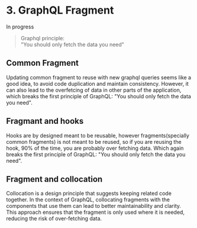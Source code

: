 # 3. GraphQL Fragment


<Callout type="warning">In progress</Callout>

> Graphql principle:\
> "You should only fetch the data you need"

## Common Fragment

Updating common fragment to reuse with new graphql queries seems like a good idea, to avoid code duplication and maintain consistency. However, it can also lead to the overfetcing of data in other parts of the application, which breaks the first principle of GraphQL: "You should only fetch the data you need".

## Fragmant and hooks

Hooks are by designed meant to be reusable, however fragments(specially common fragments) is not meant to be reused, so if you are reusing the hook, 90% of the time, you are probably over fetching data. Which again breaks the first principle of GraphQL: "You should only fetch the data you need".

## Fragment and collocation

Collocation is a design principle that suggests keeping related code together. In the context of GraphQL, collocating fragments with the components that use them can lead to better maintainability and clarity. This approach ensures that the fragment is only used where it is needed, reducing the risk of over-fetching data.

